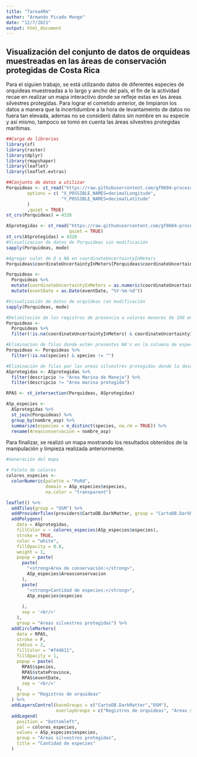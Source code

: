 ---
title: "Tarea4Rm"
author: "Armando Picado Monge"
date: "12/7/2021"
output: html_document
---
## Visualización del conjunto de datos de orquideas muestreadas en las áreas de conservación protegidas de Costa Rica  
  
Para el siguien trabajo, se está utilizando datos de diferentes especies de orquideas muestreadas a lo largo y ancho del país, el fin de la actividad recae en realizar un mapa interactivo donde se refleje estas en las áreas silvestres protegidas. Para lograr el cometido anterior, de limpiaron los datos a manera que la incertidumbre a la hora de levantameinto de datos no fuera tan elevada, ademas no se consideró datos sin nombre en su especie y así mismo, tampoco se tomó en cuenta las áreas silvestres protegidas marítimas.  
```{r carga-librerias, message=FALSE}
##Carga de librerias
library(sf)
library(raster)
library(dplyr)
library(rmapshaper)
library(leaflet)
library(leaflet.extras)
```

```{r datos-a-utilizar, message=FALSE}
##Conjunto de datos a utilizar
Porquideas <- st_read("https://raw.githubusercontent.com/gf0604-procesamientodatosgeograficos/2021i-datos/main/gbif/orchidaceae-cr-registros.csv",
        options = c( "X_POSSIBLE_NAMES=decimalLongitude",
                     "Y_POSSIBLE_NAMES=decimalLatitude"
        )
        ,quiet = TRUE)
st_crs(Porquideas) = 4326

ASprotegidas <- st_read("https://raw.githubusercontent.com/gf0604-procesamientodatosgeograficos/2021i-datos/main/sinac/asp/asp-wgs84.geojson",
                        quiet = TRUE)
st_crs(ASprotegidas) = 4326
#Visualizacion de datos de Porquideas sin modificación
sapply(Porquideas, mode)
```

```{r pasar-de-NA-a-valor-0}
#Agregar valor de O a NA en coordinateUncertaintyInMeters
Porquideas$coordinateUncertaintyInMeters[Porquideas$coordinateUncertaintyInMeters == ""] <- "0"

Porquideas <-
  Porquideas %>%
  mutate(coordinateUncertaintyInMeters = as.numeric(coordinateUncertaintyInMeters)) %>%
  mutate(eventDate = as.Date(eventDate, "%Y-%m-%d"))

#Visualización de datos de orquídeas con modificación
sapply(Porquideas, mode)
```

```{r Delimitación-de-datos-a-incertidumbre>=1000}
#Delimitación de los registros de presencia a valores menores de 100 en la insertidumbre a la hora de toma de los datos
Porquideas <-
  Porquideas %>%
  filter(!is.na(coordinateUncertaintyInMeters) & coordinateUncertaintyInMeters <= 1000)

#Eliminación de filas donde estén presentes NA's en la columna de especies
Porquideas <- Porquideas %>%
  filter(!is.na(species) & species != "")

#Eliminación de filas par las areas silvestres protegidas donde la descripción del dato fuera en area marina
ASprotegidas <- ASprotegidas %>%
  filter(descripcio != "Area Marina de Manejo") %>%
  filter(descripcio != "Area marina protegida")

```

```{r datos-generados-para-interpretación, message=FALSE}
RPAS <- st_intersection(Porquideas, ASprotegidas)

ASp_especies <- 
  ASprotegidas %>%
  st_join(Porquideas) %>%
  group_by(nombre_asp) %>%
  summarize(especies = n_distinct(species, na.rm = TRUE)) %>%
  rename(Areasconservacion = nombre_asp)
```

Para finalizar, se realizó un mapa mostrando los resultados obtenidos de la manipulación y limpieza realizada anteriormente.

```{r mapa}
#Generación del mapa

# Paleta de colores
colores_especies <-
  colorNumeric(palette = "PuRd",
               domain = ASp_especies$especies,
               na.color = "transparent")

leaflet() %>%
  addTiles(group = "OSM") %>%
  addProviderTiles(providers$CartoDB.DarkMatter, group = "CartoDB.DarkMatter") %>%
  addPolygons(
    data = ASprotegidas,
    fillColor = ~ colores_especies(ASp_especies$especies),
    stroke = TRUE,
    color = "white",
    fillOpacity = 0.8,
    weight = 1,
    popup = paste(
      paste(
        "<strong>Area de conservación:</strong>",
        ASp_especies$Areasconservacion
      ),
      paste(
        "<strong>Cantidad de especies:</strong>",
        ASp_especies$especies
        
      ),
      sep = '<br/>'
    ),
    group = "Areas silvestres protegidas") %>%
  addCircleMarkers(
    data = RPAS,
    stroke = F,
    radius = 2,
    fillColor = "#f44611",
    fillOpacity = 1,
    popup = paste(
      RPAS$species,
      RPAS$stateProvince,
      RPAS$eventDate,
      sep = '<br/>'
    ),
    group = "Registros de orquideas"
  ) %>%
  addLayersControl(baseGroups = c("CartoDB.DarkMatter","OSM"),
                   overlayGroups = c("Registros de orquideas", "Areas silvestres protegidas")) %>%
  addLegend(
    position = "bottomleft",
    pal = colores_especies,
    values = ASp_especies$especies,
    group = "Areas silvestres protegidas",
    title = "Cantidad de especies"
  )
```


